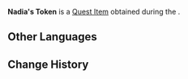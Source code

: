 {{Item Infobox
|id           = 120748
|image        = Item Nadia's Token.png
|type         = Quest Items
|description  = A small gear. It seems very ordinary indeed.
|source1      = [[Wish-Fulfilling Treasure Hunt]]
}}
'''Nadia's Token''' is a [[Quest Item]] obtained during the {{Quest|Wish-Fulfilling Treasure Hunt}}.

==Other Languages==
{{Other Languages|default_hidden=1
|en      = Nadia's Token
|zhs     = 纳蒂亚的信物
|zhs_rm  = 
|zht     = 納蒂亞的信物
|zht_rm  = 
|ja      = ナディアのしるし
|ja_rm   = Nadia no Shirushi
|ko      = 나디아의 증표
|ko_rm   = 
|es      = Amuleto de Nadia
|fr      = Jeton de Nadia
|ru      = Дар Надии
|th      = ของประจำตัวของ Nadia
|th_rm   = 
|vi      = Tín Vật Của Nadia
|de      = Nadias Andenken
|id      = Token Nadia
|pt      = Lembrança de Nadia
|tr      = Nadia'nın Nişanı
|it      = Amuleto di Nadia
}}

==Change History==
{{Change History|4.2}}
